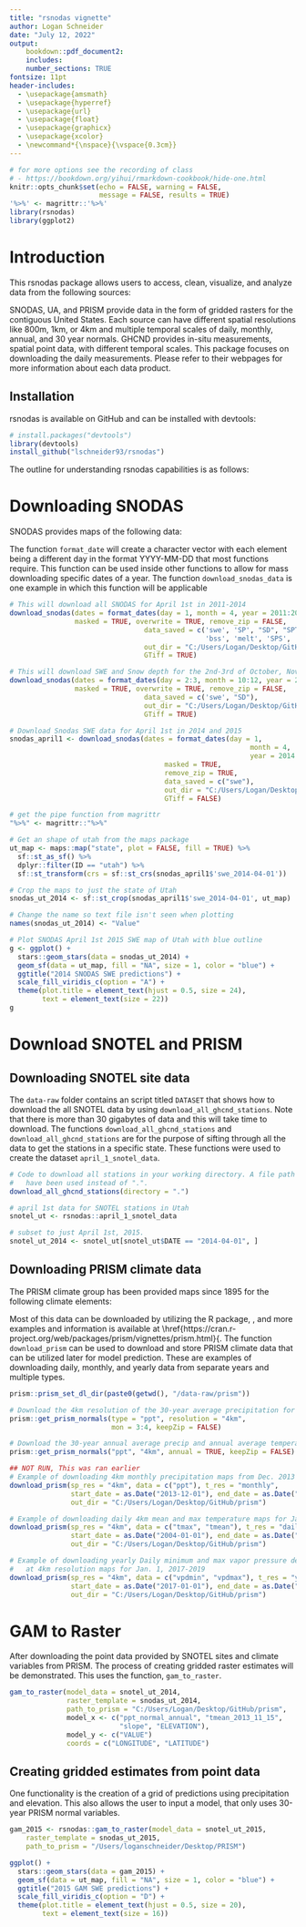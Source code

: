 ```yaml
---
title: "rsnodas vignette"
author: Logan Schneider
date: "July 12, 2022"
output: 
    bookdown::pdf_document2:
    includes:
    number_sections: TRUE
fontsize: 11pt
header-includes:
  - \usepackage{amsmath}
  - \usepackage{hyperref}
  - \usepackage{url}
  - \usepackage{float}
  - \usepackage{graphicx}
  - \usepackage{xcolor}
  - \newcommand*{\nspace}{\vspace{0.3cm}}
---
```



\newpage 

```r
# for more options see the recording of class
# - https://bookdown.org/yihui/rmarkdown-cookbook/hide-one.html
knitr::opts_chunk$set(echo = FALSE, warning = FALSE,
                      message = FALSE, results = TRUE)
'%>%' <- magrittr::'%>%'
library(rsnodas)
library(ggplot2)
```



# Introduction
This rsnodas package allows users to access, clean, visualize, and analyze data from the following sources:
\begin{itemize}
\item \href{https://nsidc.org/data/g02158}{\textcolor{blue}{Snow Data Assimulation System} (SNODAS)}
\item \href{https://nsidc.org/data/nsidc-0719}{\textcolor{blue}{University of Arizona} (UA)}
\item \href{https://prism.oregonstate.edu/}{\textcolor{blue}{Parameter-elevation Regressions on Independent Slopes Model} (PRISM)}
\item \href{https://www.ncei.noaa.gov/products/land-based-station/global-historical-climatology-network-dailyGlobal}{\textcolor{blue}{Historical Climatology Network daily} (GHCND)} which provides access to Snow Telemetry (SNOTEL) stations
\end{itemize}

SNODAS, UA, and PRISM provide data in the form of gridded rasters for the contiguous United States. Each source can have different spatial resolutions like 800m, 1km, or 4km and multiple temporal scales of daily, monthly, annual, and 30 year normals. GHCND provides in-situ measurements, spatial point data, with different temporal scales.  This package focuses on downloading the daily measurements.  Please refer to their webpages for more information about each data product. 


## Installation
rsnodas is available on GitHub and can be installed with devtools:

```r
# install.packages("devtools")
library(devtools)
install_github("lschneider93/rsnodas")
```

<!-- \url{https://www.usu.edu/utahsnowload/}. -->

The outline for understanding rsnodas capabilities is as follows:
\begin{enumerate}
  \item Download SNODAS
  \item Download SNOTEL and PRISM
  \item GAM to Raster
  \begin{enumerate}
    \item Station Density
  \end{enumerate}
  \item Ensemble
\end{enumerate}

# Downloading SNODAS
SNODAS provides maps of the following data:

\begin{itemize}
\item Snow water equivalent (SWE) 
\item Snow Depth (SnD)
\item Snow melt runoff (SM)
\item Sublimation from the Snow Pack (SSP)
\item Sublimation of Blowing Snow (SBS)
\item Solid and liquid precipitation (PPT)
\item Snow pack average temperature (SPTave)
\end{itemize}

The function `format_date` will create a character vector with each element being a different day in the format YYYY-MM-DD that most functions require. This function can be used inside other functions to allow for mass downloading specific dates of a year. The function `download_snodas_data` is one example in which this function will be applicable

<!-- has the arguments of `dates`, `masked`, `remove_zip`, `data_saved`, `out_dir`, and `GTiff`. The user can specify which or all of the 8 options of data to download, where to store, and if they want to save the map as a tif.  -->

```r

# This will download all SNODAS for April 1st in 2011-2014
download_snodas(dates = format_dates(day = 1, month = 4, year = 2011:2014),
                masked = TRUE, overwrite = TRUE, remove_zip = FALSE,
                                 data_saved = c('swe', 'SP', "SD", "SPT",
                                                'bss', 'melt', 'SPS', 'NSP'),
                                 out_dir = "C:/Users/Logan/Desktop/GitHub/snodas_data",
                                 GTiff = TRUE) 

# This will download SWE and Snow depth for the 2nd-3rd of October, November and December in 2007
download_snodas(dates = format_dates(day = 2:3, month = 10:12, year = 2007),
                masked = TRUE, overwrite = TRUE, remove_zip = FALSE,
                                 data_saved = c('swe', "SD"),
                                 out_dir = "C:/Users/Logan/Desktop/GitHub/snodas_data",
                                 GTiff = TRUE) 
```


<!-- \newpage -->

```r
# Download Snodas SWE data for April 1st in 2014 and 2015
snodas_april1 <- download_snodas(dates = format_dates(day = 1,
                                                           month = 4,
                                                           year = 2014:2015),
                                      masked = TRUE,
                                      remove_zip = TRUE,
                                      data_saved = c("swe"),
                                      out_dir = "C:/Users/Logan/Desktop/GitHub/snodas_data",
                                      GTiff = FALSE)

# get the pipe function from magrittr
"%>%" <- magrittr::"%>%"

# Get an shape of utah from the maps package
ut_map <- maps::map("state", plot = FALSE, fill = TRUE) %>%
  sf::st_as_sf() %>%
  dplyr::filter(ID == "utah") %>%
  sf::st_transform(crs = sf::st_crs(snodas_april1$'swe_2014-04-01'))

# Crop the maps to just the state of Utah
snodas_ut_2014 <- sf::st_crop(snodas_april1$'swe_2014-04-01', ut_map)

# Change the name so text file isn't seen when plotting
names(snodas_ut_2014) <- "Value"

# Plot SNODAS April 1st 2015 SWE map of Utah with blue outline
g <- ggplot() + 
  stars::geom_stars(data = snodas_ut_2014) +
  geom_sf(data = ut_map, fill = "NA", size = 1, color = "blue") +
  ggtitle("2014 SNODAS SWE predictions") + 
  scale_fill_viridis_c(option = "A") + 
  theme(plot.title = element_text(hjust = 0.5, size = 24),
        text = element_text(size = 22))
g
```

<!-- \begin{figure}[ht] -->
<!-- \centerline{\includegraphics[width=.50\textwidth]{figures/Thesis_SNODAS_map_for_2014.png}} -->
<!-- \caption{\label{SNODAS SWE predictions for April 1st, 2015.} -->
<!-- \small -->
<!-- This is a gridded estimates of SWE throughout the state of Utah with a blue boarder. -->
<!-- } -->
<!-- \end{figure} -->



# Download SNOTEL and PRISM

## Downloading SNOTEL site data

The `data-raw` folder contains an script titled `DATASET` that shows how to download the all SNOTEL data by using `download_all_ghcnd_stations`.  Note that there is more than 30 gigabytes of data and this will take time to download. The functions `download_all_ghcnd_stations` and `download_all_ghcnd_stations` are for the purpose of sifting through all the data to get the stations in a specific state.  These functions were used to create the dataset `april_1_snotel_data`. 
```r
# Code to download all stations in your working directory. A file path could 
#   have been used instead of ".".
download_all_ghcnd_stations(directory = ".")

# april 1st data for SNOTEL stations in Utah
snotel_ut <- rsnodas::april_1_snotel_data

# subset to just April 1st, 2015.
snotel_ut_2014 <- snotel_ut[snotel_ut$DATE == "2014-04-01", ]

```

## Downloading PRISM climate data

The PRISM climate group has been provided maps since 1895 for the following climate elements:
\begin{itemize}
\item Precipitation (PPT)
\item Minimum and maximum temperature (Tmin and Tmax)
\item Minimum and maximum vapor pressure deficit (vpdmin and vpdmax)
\item mean dew point (tdmean)
\item Elevation (Elev)
\item Total global shortwave solar radiation
\end{itemize}

Most of this data can be downloaded by utilizing the R package, \texttt{prism}, and more examples and information is available at \href{https://cran.r-project.org/web/packages/prism/vignettes/prism.html}{\textcolor{blue}{this link}. The function `download_prism` can be used to download and store PRISM climate data that can be utilized later for model prediction. These are examples of downloading daily, monthly, and yearly data from separate years and multiple types.

```r
prism::prism_set_dl_dir(paste0(getwd(), "/data-raw/prism"))

# Download the 4km resolution of the 30-year average precipitation for the months of March and April
prism::get_prism_normals(type = "ppt", resolution = "4km",
                         mon = 3:4, keepZip = FALSE)

# Download the 30-year annual average precip and annual average temperature
prism::get_prism_normals("ppt", "4km", annual = TRUE, keepZip = FALSE)

```

```r
## NOT RUN, This was ran earlier 
# Example of downloading 4km monthly precipitation maps from Dec. 2013 - Feb. 2014 
download_prism(sp_res = "4km", data = c("ppt"), t_res = "monthly",
               start_date = as.Date("2013-12-01"), end_date = as.Date("2014-02-15"),  
               out_dir = "C:/Users/Logan/Desktop/GitHub/prism")

# Example of downloading daily 4km mean and max temperature maps for Jan. 1-2, 2004
download_prism(sp_res = "4km", data = c("tmax", "tmean"), t_res = "daily",
               start_date = as.Date("2004-01-01"), end_date = as.Date("2004-01-02"),
               out_dir = "C:/Users/Logan/Desktop/GitHub/prism")

# Example of downloading yearly Daily minimum and max vapor pressure deficit 
#   at 4km resolution maps for Jan. 1, 2017-2019
download_prism(sp_res = "4km", data = c("vpdmin", "vpdmax"), t_res = "yearly", 
               start_date = as.Date("2017-01-01"), end_date = as.Date("2019-01-15"),
               out_dir = "C:/Users/Logan/Desktop/GitHub/prism")

```

# GAM to Raster

After downloading the point data provided by SNOTEL sites and climate variables from PRISM.  The process of creating gridded raster estimates will be demonstrated.  This uses the function, `gam_to_raster`.

```r

gam_to_raster(model_data = snotel_ut_2014,
              raster_template = snodas_ut_2014,
              path_to_prism = "C:/Users/Logan/Desktop/GitHub/prism",
              model_x <- c("ppt_normal_annual", "tmean_2013_11_15",
                           "slope", "ELEVATION"),
              model_y <- c("VALUE")
              coords = c("LONGITUDE", "LATITUDE")
```

## Creating gridded estimates from point data

One functionality is the creation of a grid of predictions using precipitation and elevation. This also allows the user to input a model, that only uses 30-year PRISM normal variables.

```r
gam_2015 <- rsnodas::gam_to_raster(model_data = snotel_ut_2015,
    raster_template = snodas_ut_2015,
    path_to_prism = "/Users/loganschneider/Desktop/PRISM")

ggplot() +
  stars::geom_stars(data = gam_2015) +
  geom_sf(data = ut_map, fill = "NA", size = 1, color = "blue") +
  ggtitle("2015 GAM SWE predictions") +
  scale_fill_viridis_c(option = "D") +
  theme(plot.title = element_text(hjust = 0.5, size = 20),
        text = element_text(size = 16))
```
